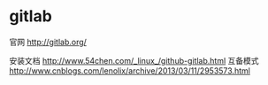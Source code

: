 = gitlab =

官网 [[http://gitlab.org/]]

安装文档 [[http://www.54chen.com/_linux_/github-gitlab.html]]
互备模式 [[http://www.cnblogs.com/lenolix/archive/2013/03/11/2953573.html]]

